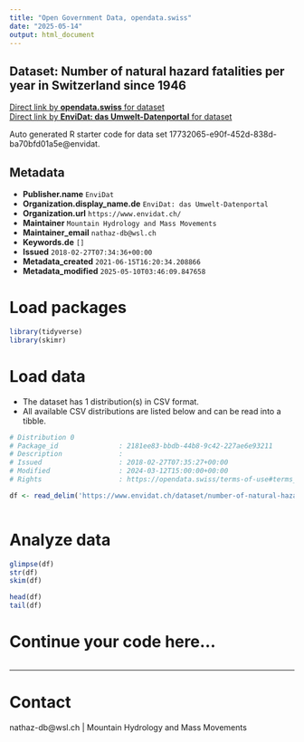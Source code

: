 ```yaml
---
title: "Open Government Data, opendata.swiss"
date: "2025-05-14"
output: html_document
---
```


## Dataset: Number of natural hazard fatalities per year in Switzerland since 1946



[Direct link by **opendata.swiss** for dataset](https://opendata.swiss/de/dataset/number-of-natural-hazard-fatalities-per-year-in-switzerland-since-1946)<br>
[Direct link by **EnviDat: das Umwelt-Datenportal** for dataset](https://www.envidat.ch/#/metadata/number-of-natural-hazard-fatalities-per-year-in-switzerland-since-1946)

Auto generated R starter code for data set 17732065-e90f-452d-838d-ba70bfd01a5e@envidat.

## Metadata

- **Publisher.name** `EnviDat`
- **Organization.display_name.de** `EnviDat: das Umwelt-Datenportal`
- **Organization.url** `https://www.envidat.ch/`
- **Maintainer** `Mountain Hydrology and Mass Movements`
- **Maintainer_email** `nathaz-db@wsl.ch`
- **Keywords.de** `[]`
- **Issued** `2018-02-27T07:34:36+00:00`
- **Metadata_created** `2021-06-15T16:20:34.208866`
- **Metadata_modified** `2025-05-10T03:46:09.847658`


# Load packages

```r

library(tidyverse)
library(skimr)

```

# Load data

-   The dataset has 1 distribution(s) in CSV format.
-   All available CSV distributions are listed below and can be read into a tibble.

```r

# Distribution 0
# Package_id               : 2181ee83-bbdb-44b8-9c42-227ae6e93211
# Description              : 
# Issued                   : 2018-02-27T07:35:27+00:00
# Modified                 : 2024-03-12T15:00:00+00:00
# Rights                   : https://opendata.swiss/terms-of-use#terms_by

df <- read_delim('https://www.envidat.ch/dataset/number-of-natural-hazard-fatalities-per-year-in-switzerland-since-1946/resource/68ae000b-1eff-4468-afe0-fa6b9addc8e1')



```

# Analyze data

```r

glimpse(df)
str(df)
skim(df)

head(df)
tail(df)

```

# Continue your code here...

```r

```

------------------------------------------------------------------------

# Contact

nathaz-db@wsl.ch | Mountain Hydrology and Mass Movements
